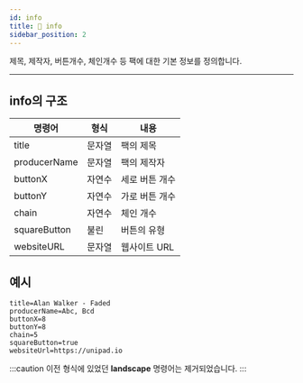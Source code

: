 ```yaml
---
id: info
title: 📄 info
sidebar_position: 2
---
```


제목, 제작자, 버튼개수, 체인개수 등 팩에 대한 기본 정보를 정의합니다.

---

## info의 구조

| 명령어 | 형식 | 내용 |
| --- | --- | --- |
| title | 문자열 | 팩의 제목 |
| producerName | 문자열 | 팩의 제작자 |
| buttonX | 자연수 | 세로 버튼 개수 |
| buttonY | 자연수 | 가로 버튼 개수 |
| chain | 자연수 | 체인 개수 |
| squareButton | 불린 | 버튼의 유형 |
| websiteURL | 문자열 | 웹사이트 URL |

## 예시

``` text
title=Alan Walker - Faded
producerName=Abc, Bcd
buttonX=8
buttonY=8
chain=5
squareButton=true
websiteUrl=https://unipad.io
```

:::caution
이전 형식에 있었던 **landscape** 명령어는 제거되었습니다.
:::
